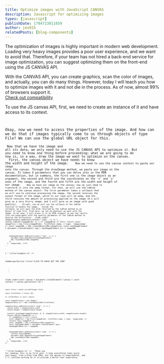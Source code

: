 ```yaml
---
title: Optimize images with JavaScript CANVAS
description: Javascript for optimizing images
types: [javascript]
publishDate: 1704723011659
author: jes015
relatedPosts: [blog-components]
---
```


<Paragraph>The optimization of images is highly important in modern web development. Loading very heavy images provides a poor user experience, and we want to avoid that. Therefore, if your team has not hired a back-end service for image optimization, you can suggest optimizing them on the front-end using the JS CANVAS API.</Paragraph>

<Paragraph>With the CANVAS API, you can create graphics, scan the color of images, and actually, you can do many things. However, today I will teach you how to optimize images with it and not die in the process. As of now, almost 99% of browsers support it.<br /><a href="https://caniuse.com/canvas" target="_blank">Check out compatibility</a></Paragraph>

<Title
  as='h3'
  titleId='ejemplo-practico'
  client:load
>
  Let's get started
</Title>

<Paragraph> To use the JS canvas API, first, we need to create an instance of it and have access to its context. </Paragraph>

  <Code
    code="const canvas = document.createElement('canvas')
        const context = canvas.getContext('2d')
    "
  title="example.ts"  />

<Paragraph>
Okay, now we need to access the properties of the image. And how can we do that if images typically come to us through objects of type File? We can use the global URL object for this.
</Paragraph>
<Code
code="const files = event.currentTarget.files

    const fileToTest = files?.[0]

    if (fileToTest == null) return

    const imageInstance = new Image()
    imageInstance.src = URL.createObjectURL(fileToTest)
"
title="example.ts"
/>
<Paragraph>
Now that we have the image and all its data, we only need to use the JS CANVAS API to optimize it. But you need to know one thing before proceeding; what we are going to do now is, in a way, draw the image we want to optimize on the canvas.
</Paragraph>
<Paragraph>
First, the canvas object we have needs to know the width and height of the image.
</Paragraph>
<Code
code="imageInstance.addEventListener('load', () => {
  canvas.width = imageInstance.width
      canvas.height = imageInstance.height
      }
"
title="example.ts"
/>
<Paragraph>
Now we need to use the canvas context to paste our image onto the canvas. Through the drawImage method, we paste our image on the canvas. It takes 4 parameters that you can delve into in the MDN documentation, but in summary, the first one is the image object as an argument, the second and third are the coordinates on the 'x' and 'y' axes of the image, and the fourth and fifth are the width and height of our image.
</Paragraph>
<Code
code="imageInstance.addEventListener('load', () => {
  ...
  context?.drawImage(imageInstance, 0, 0, imageInstance.width, imageInstance.height)
  ...
  }
"
title="example.ts"
/>
<Paragraph>
Now we have our image on the canvas; now we just need to transform it into the webp format. For that, we will use the toBlob method of the canvas object. The first parameter takes a callback that we will use to continue processing the image, the second receives the output format of the image, which in our case will be webp, and the third receives the amount of processing applied to the image (0.1 will give us a very blurry image, and 1 will give us an image with good quality).
</Paragraph>
<Code
code="imageInstance.addEventListener('load', () => {
  ...
  canvas.toBlob((imageBlob) => {
      //
    }, 'image/webp', 0.9)
    ...
    }
"
title="example.ts"
/>
<Paragraph>
Alright, now we will use the callback of the toBlob function to handle the image.
</Paragraph>
<Paragraph>
Inside the callback, we will pass the blob returned by the toBlob method to an object of type File. From here, we can do whatever we want with the image. In my case, I will place it in an HTML element to see the results (You can experiment with the quality parameter of the toBlob method to observe the difference).
</Paragraph>
<Code
code="
imageInstance.addEventListener('load', () => {
  ...
canvas.toBlob((imageBlob) => {
        if (imageBlob == null) return
        const imageFile = new File([imageBlob], fileToTest.name, { type: 'image/webp' })
        const imageURL = URL.createObjectURL(imageFile)
        const newImageElement = document.createElement('img')
        newImageElement.src = imageURL

        newImageElement.addEventListener('load', () => {
          document.body.appendChild(newImageElement)
          URL.revokeObjectURL(imageURL)
        })
      }, 'image/webp', 0.9)
    ...
}
"
title="example.ts"
/>

<HamburgerSection
  title='CLICK TO CHECK OUT THE CODE'
>
  <Code
code="const canvas = document.createElement('canvas')
    const context = canvas.getContext('2d')

    const files = event.currentTarget.files

    const fileToTest = files?.[0]

    if (fileToTest == null) return

    const imageInstance = new Image()
    imageInstance.src = URL.createObjectURL(fileToTest)

    imageInstance.addEventListener('load', () => {
      canvas.width = imageInstance.width
      canvas.height = imageInstance.height

      context?.drawImage(imageInstance, 0, 0, imageInstance.width, imageInstance.height)
      canvas.toBlob((imageBlob) => {
        if (imageBlob == null) return
        const imageFile = new File([imageBlob], fileToTest.name, { type: 'image/webp' })
        console.log({ imageBlob })
        const imageURL = URL.createObjectURL(imageFile)
        const newImageElement = document.createElement('img')
        newImageElement.src = imageURL


        newImageElement.addEventListener('load', () => {
          console.log(imageURL)
          document.body.appendChild(newImageElement)
          URL.revokeObjectURL(imageURL)
        })
      }, 'image/webp', 0.9)
    })
"
title="example.ts"
/>
</HamburgerSection>
<Paragraph>
Thank you for reading; this is my first post. I know everything looks quite text-heavy, like a blog from 2001, but the design is experimental, and I'll continue working on it to provide a better user experience.
</Paragraph>
